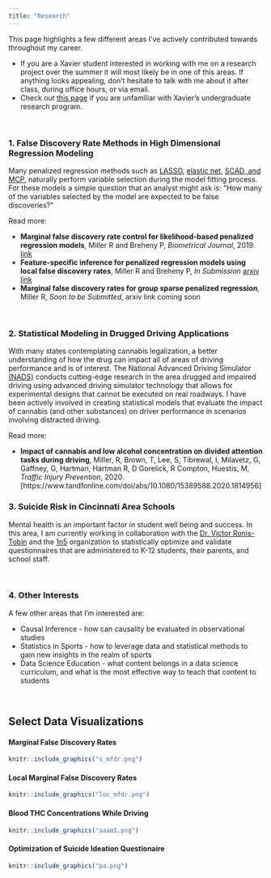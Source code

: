 ```yaml
---
title: "Research"
---
```


This page highlights a few different areas I've actively contributed towards throughout my career.  

- If you are a Xavier student interested in working with me on a research project over the summer it will most likely be in one of this areas. If anything looks appealing, don't hesitate to talk with me about it after class, during office hours, or via email.  
- Check out [this page](https://www.xavier.edu/undergraduate-research/index) if you are unfamiliar with Xavier's undergraduate research program.

$~$

### 1. False Discovery Rate Methods in High Dimensional Regression Modeling

Many penalized regression methods such as [LASSO](http://statweb.stanford.edu/~tibs/lasso.html), [elastic net](https://en.wikipedia.org/wiki/Elastic_net_regularization), [SCAD, and MCP](http://myweb.uiowa.edu/pbreheny/7600/s16/notes/2-29.pdf), naturally perform variable selection during the model fitting process.  For these models a simple question that an analyst might ask is: "How many of the variables selected by the model are expected to be false discoveries?"

Read more:

- **Marginal false discovery rate control for likelihood-based penalized regression models**, Miller R and Breheny P, *Biometrical Journal*, 2019. [link](https://onlinelibrary.wiley.com/doi/abs/10.1002/bimj.201800138)
- **Feature-specific inference for penalized regression models using local false discovery rates**, Miller R and Breheny P, *In Submission* [arxiv link](https://arxiv.org/pdf/1809.05497.pdf)
- **Marginal false discovery rates for group sparse penalized regression**, Miller R, *Soon to be Submitted*, arxiv link coming soon

$~$

### 2. Statistical Modeling in Drugged Driving Applications

With many states contemplating cannabis legalization, a better understanding of how the drug can impact all of areas of driving performance and is of interest.  The National Advanced Driving Simulator [(NADS)](https://www.nads-sc.uiowa.edu/) conducts cutting-edge research in the area drugged and impaired driving using advanced driving simulator technology that allows for experimental designs that cannot be executed on real roadways.  I have been actively involved in creating statistical models that evaluate the impact of cannabis (and other substances) on driver performance in scenarios involving distracted driving.

Read more:

- **Impact of cannabis and low alcohol concentration on divided attention tasks during driving**, Miller, R, Brown, T, Lee, S, Tibrewal, I, Milavetz, G, Gaffney, G, Hartman, Hartman R, D Gorelick, R Compton, Huestis, M, *Traffic Injury Prevention*, 2020. [https://www.tandfonline.com/doi/abs/10.1080/15389588.2020.1814956]

### 3. Suicide Risk in Cincinnati Area Schools

Mental health is an important factor in student well being and success. In this area, I am currently working in collaboration with the [Dr. Victor Ronis-Tobin](https://www.xavier.edu/population-health/directory/victor-ronis-tobin) and the [1n5](https://1n5.org/) organization to statistically optimize and validate questionnaires that are administered to K-12 students, their parents, and school staff.  

$~$


### 4. Other Interests

A few other areas that I'm interested are: 

- Causal Inference - how can causality be evaluated in observational studies
- Statistics in Sports - how to leverage data and statistical methods to gain new insights in the realm of sports
- Data Science Education - what content belongs in a data science curriculum, and what is the most effective way to teach that content to students

$~$

## Select Data Visualizations

#### Marginal False Discovery Rates

```r
knitr::include_graphics("s_mfdr.png")
```

#### Local Marginal False Discovery Rates

```r
knitr::include_graphics("loc_mfdr.png")
```

#### Blood THC Concentrations While Driving

```r
knitr::include_graphics("aaam1.png")
```

#### Optimization of Suicide Ideation Questionaire

```r
knitr::include_graphics("pa.png")
```

